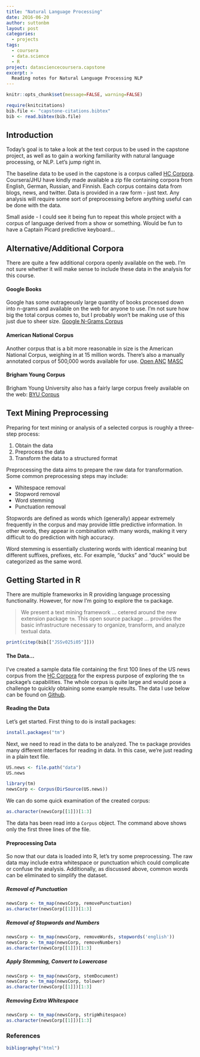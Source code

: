 ```yaml
---
title: "Natural Language Processing"
date: 2016-06-20
author: suttonbm
layout: post
categories:
  - projects
tags:
  - coursera
  - data.science
  - R
project: datasciencecoursera.capstone
excerpt: >
  Reading notes for Natural Language Processing NLP
---
```


```r
knitr::opts_chunk$set(message=FALSE, warning=FALSE)

require(knitcitations)
bib.file <- "capstone-citations.bibtex"
bib <- read.bibtex(bib.file)
```

## Introduction
Today's goal is to take a look at the text corpus to be used in the capstone project, as well as to gain a working familiarity with natural language processing, or NLP.  Let's jump right in.

The baseline data to be used in the capstone is a corpus called [HC Corpora](http://www.corpora.heliohost.org/).  Coursera/JHU have kindly made available a zip file containing corpora from English, German, Russian, and Finnish.  Each corpus contains data from blogs, news, and twitter.  Data is provided in a raw form - just text.  Any analysis will require some sort of preprocessing before anything useful can be done with the data.

Small aside - I could see it being fun to repeat this whole project with a corpus of language derived from a show or something.  Would be fun to have a Captain Picard predictive keyboard...

## Alternative/Additional Corpora
There are quite a few additional corpora openly available on the web.  I'm not sure whether it will make sense to include these data in the analysis for this course.

#### Google Books
Google has some outrageously large quantity of books processed down into n-grams and available on the web for anyone to use.  I'm not sure how big the total corpus comes to, but I probably won't be making use of this just due to sheer size.
[Google N-Grams Corpus](http://storage.googleapis.com/books/ngrams/books/datasetsv2.html)

#### American National Corpus
Another corpus that is a bit more reasonable in size is the American National Corpus, weighing in at 15 million words.  There's also a manually annotated corpus of 500,000 words available for use.
[Open ANC](http://www.anc.org/data/oanc/download/)
[MASC](http://www.anc.org/data/masc/downloads/)

#### Brigham Young Corpus
Brigham Young University also has a fairly large corpus freely available on the web:
[BYU Corpus](http://corpus.byu.edu/full-text/)

## Text Mining Preprocessing
Preparing for text mining or analysis of a selected corpus is roughly a three-step process:

  1. Obtain the data
  2. Preprocess the data
  3. Transform the data to a structured format

Preprocessing the data aims to prepare the raw data for transformation.  Some common preprocessing steps may include:

  * Whitespace removal
  * Stopword removal
  * Word stemming
  * Punctuation removal

Stopwords are defined as words which (generally) appear extremely frequently in the corpus and may provide little predictive information.  In other words, they appear in combination with many words, making it very difficult to do prediction with high accuracy.

Word stemming is essentially clustering words with identical meaning but different suffixes, prefixes, etc.  For example, "ducks" and "duck" would be categorized as the same word.

## Getting Started in R
There are multiple frameworks in R providing language processing functionality.  However, for now I'm going to explore the `tm` package.

> We present a text mining framework ... cetered around the new extension package `tm`.  This open source package ... provides the basic infrastructure necessary to organize, transform, and analyze textual data.
```r
print(citep(bib[["JSSv025i05"]]))
```

#### The Data...
I've created a sample data file containing the first 100 lines of the US news corpus from the [HC Corpora](http://www.corpora.heliohost.org/) for the express purpose of exploring the `tm` package's capabilities.  The whole corpus is quite large and would pose a challenge to quickly obtaining some example results.  The data I use below can be found on [Github](https://github.com/suttonbm/suttonbm.github.io/tree/master/_source/datasciencecoursera-capstone/en-US.news.sample.txt).

#### Reading the Data
Let's get started.  First thing to do is install packages:

```r
install.packages("tm")
```

Next, we need to read in the data to be analyzed.  The `tm` package provides many different interfaces for reading in data.  In this case, we're just reading in a plain text file.

```r
US.news <- file.path("data")
US.news

library(tm)
newsCorp <- Corpus(DirSource(US.news))
```

We can do some quick examination of the created corpus:

```r
as.character(newsCorp[[1]])[1:3]
```

The data has been read into a `Corpus` object.  The command above shows only the first three lines of the file.

#### Preprocessing Data
So now that our data is loaded into R, let's try some preprocessing.  The raw data may include extra whitespace or punctuation which could complicate or confuse the analysis.  Additionally, as discussed above, common words can be eliminated to simplify the dataset.

##### Removal of Punctuation
```r
newsCorp <- tm_map(newsCorp, removePunctuation)
as.character(newsCorp[[1]])[1:3]
```

##### Removal of Stopwords and Numbers
```r
newsCorp <- tm_map(newsCorp, removeWords, stopwords('english'))
newsCorp <- tm_map(newsCorp, removeNumbers)
as.character(newsCorp[[1]])[1:3]
```

##### Apply Stemming, Convert to Lowercase
```r
newsCorp <- tm_map(newsCorp, stemDocument)
newsCorp <- tm_map(newsCorp, tolower)
as.character(newsCorp[[1]])[1:3]
```

##### Removing Extra Whitespace
```r
newsCorp <- tm_map(newsCorp, stripWhitespace)
as.character(newsCorp[[1]])[1:3]
```

### References
```r
bibliography("html")
```
